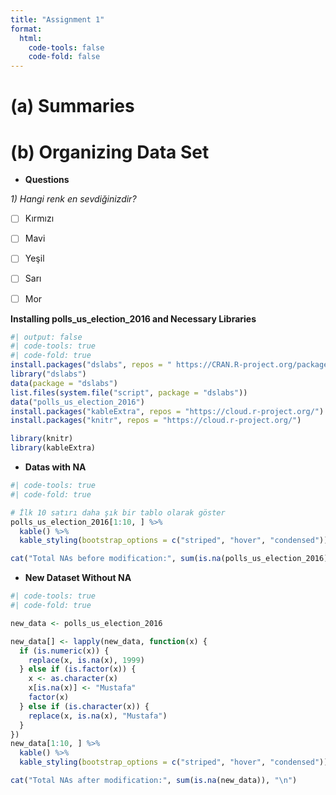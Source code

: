 ```yaml
---
title: "Assignment 1"
format:
  html:
    code-tools: false
    code-fold: false
---
```


# **(a) Summaries**

# **(b) Organizing Data Set**

-   **Questions**

*1) Hangi renk en sevdiğinizdir?*

-   [ ] Kırmızı

-   [ ] Mavi

-   [ ] Yeşil

-   [ ] Sarı

-   [ ] Mor

**Installing polls_us_election_2016 and Necessary Libraries**

```r
#| output: false
#| code-tools: true
#| code-fold: true
install.packages("dslabs", repos = " https://CRAN.R-project.org/package=dslabs")
library("dslabs")
data(package = "dslabs")
list.files(system.file("script", package = "dslabs"))
data("polls_us_election_2016")
install.packages("kableExtra", repos = "https://cloud.r-project.org/")
install.packages("knitr", repos = "https://cloud.r-project.org/")

library(knitr)
library(kableExtra)
```

-   **Datas with NA**

```r
#| code-tools: true
#| code-fold: true

# İlk 10 satırı daha şık bir tablo olarak göster
polls_us_election_2016[1:10, ] %>%
  kable() %>%
  kable_styling(bootstrap_options = c("striped", "hover", "condensed"))

cat("Total NAs before modification:", sum(is.na(polls_us_election_2016)), "\n")

```

-   **New Dataset Without NA**

```r
#| code-tools: true
#| code-fold: true

new_data <- polls_us_election_2016

new_data[] <- lapply(new_data, function(x) {
  if (is.numeric(x)) {
    replace(x, is.na(x), 1999)
  } else if (is.factor(x)) {
    x <- as.character(x)
    x[is.na(x)] <- "Mustafa"
    factor(x)
  } else if (is.character(x)) {
    replace(x, is.na(x), "Mustafa")
  }
})
new_data[1:10, ] %>%
  kable() %>%
  kable_styling(bootstrap_options = c("striped", "hover", "condensed"))

cat("Total NAs after modification:", sum(is.na(new_data)), "\n")
```

